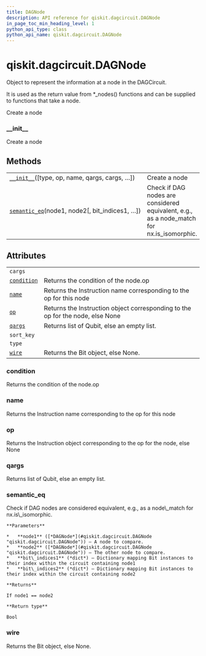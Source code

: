 ```yaml
---
title: DAGNode
description: API reference for qiskit.dagcircuit.DAGNode
in_page_toc_min_heading_level: 1
python_api_type: class
python_api_name: qiskit.dagcircuit.DAGNode
---
```


# qiskit.dagcircuit.DAGNode

<Class id="qiskit.dagcircuit.DAGNode" github="https://github.com/qiskit/qiskit/tree/stable/0.18/qiskit/dagcircuit/dagnode.py" signature="DAGNode(type=None, op=None, name=None, qargs=None, cargs=None, wire=None, nid=- 1)">
  Object to represent the information at a node in the DAGCircuit.

  It is used as the return value from \*\_nodes() functions and can be supplied to functions that take a node.

  Create a node

  ### \_\_init\_\_

  <Function id="qiskit.dagcircuit.DAGNode.__init__" name="__init__" signature="__init__(type=None, op=None, name=None, qargs=None, cargs=None, wire=None, nid=- 1)">
    Create a node
  </Function>

  ## Methods

  |                                                                                                                                    |                                                                                             |
  | ---------------------------------------------------------------------------------------------------------------------------------- | ------------------------------------------------------------------------------------------- |
  | [`__init__`](#qiskit.dagcircuit.DAGNode.__init__ "qiskit.dagcircuit.DAGNode.__init__")(\[type, op, name, qargs, cargs, …])         | Create a node                                                                               |
  | [`semantic_eq`](#qiskit.dagcircuit.DAGNode.semantic_eq "qiskit.dagcircuit.DAGNode.semantic_eq")(node1, node2\[, bit\_indices1, …]) | Check if DAG nodes are considered equivalent, e.g., as a node\_match for nx.is\_isomorphic. |

  ## Attributes

  |                                                                                           |                                                                                |
  | ----------------------------------------------------------------------------------------- | ------------------------------------------------------------------------------ |
  | `cargs`                                                                                   |                                                                                |
  | [`condition`](#qiskit.dagcircuit.DAGNode.condition "qiskit.dagcircuit.DAGNode.condition") | Returns the condition of the node.op                                           |
  | [`name`](#qiskit.dagcircuit.DAGNode.name "qiskit.dagcircuit.DAGNode.name")                | Returns the Instruction name corresponding to the op for this node             |
  | [`op`](#qiskit.dagcircuit.DAGNode.op "qiskit.dagcircuit.DAGNode.op")                      | Returns the Instruction object corresponding to the op for the node, else None |
  | [`qargs`](#qiskit.dagcircuit.DAGNode.qargs "qiskit.dagcircuit.DAGNode.qargs")             | Returns list of Qubit, else an empty list.                                     |
  | `sort_key`                                                                                |                                                                                |
  | `type`                                                                                    |                                                                                |
  | [`wire`](#qiskit.dagcircuit.DAGNode.wire "qiskit.dagcircuit.DAGNode.wire")                | Returns the Bit object, else None.                                             |

  ### condition

  <Function id="qiskit.dagcircuit.DAGNode.condition" name="condition" signature="property condition">
    Returns the condition of the node.op
  </Function>

  ### name

  <Function id="qiskit.dagcircuit.DAGNode.name" name="name" signature="property name">
    Returns the Instruction name corresponding to the op for this node
  </Function>

  ### op

  <Function id="qiskit.dagcircuit.DAGNode.op" name="op" signature="property op">
    Returns the Instruction object corresponding to the op for the node, else None
  </Function>

  ### qargs

  <Function id="qiskit.dagcircuit.DAGNode.qargs" name="qargs" signature="property qargs">
    Returns list of Qubit, else an empty list.
  </Function>

  ### semantic\_eq

  <Function id="qiskit.dagcircuit.DAGNode.semantic_eq" name="semantic_eq" signature="static semantic_eq(node1, node2, bit_indices1=None, bit_indices2=None)">
    Check if DAG nodes are considered equivalent, e.g., as a node\_match for nx.is\_isomorphic.

    **Parameters**

    *   **node1** ([*DAGNode*](#qiskit.dagcircuit.DAGNode "qiskit.dagcircuit.DAGNode")) – A node to compare.
    *   **node2** ([*DAGNode*](#qiskit.dagcircuit.DAGNode "qiskit.dagcircuit.DAGNode")) – The other node to compare.
    *   **bit\_indices1** (*dict*) – Dictionary mapping Bit instances to their index within the circuit containing node1
    *   **bit\_indices2** (*dict*) – Dictionary mapping Bit instances to their index within the circuit containing node2

    **Returns**

    If node1 == node2

    **Return type**

    Bool
  </Function>

  ### wire

  <Function id="qiskit.dagcircuit.DAGNode.wire" name="wire" signature="property wire">
    Returns the Bit object, else None.
  </Function>
</Class>


